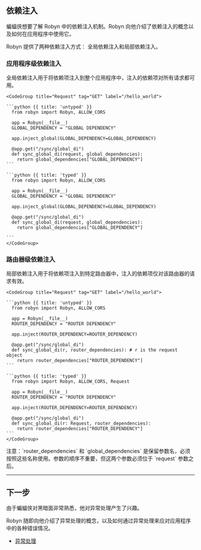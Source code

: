 
## 依赖注入

蝙蝠侠想要了解 Robyn 中的依赖注入机制。Robyn 向他介绍了依赖注入的概念以及如何在应用程序中使用它。

Robyn 提供了两种依赖注入方式：
全局依赖注入和局部依赖注入。

### 应用程序级依赖注入

<Row>
<Col>
全局依赖注入用于将依赖项注入到整个应用程序中，注入的依赖项对所有请求都可用。
</Col>
  <Col>

    <CodeGroup title="Request" tag="GET" label="/hello_world">

    ```python {{ title: 'untyped' }}
      from robyn import Robyn, ALLOW_CORS

      app = Robyn(__file__)
      GLOBAL_DEPENDENCY = "GLOBAL DEPENDENCY"

      app.inject_global(GLOBAL_DEPENDENCY=GLOBAL_DEPENDENCY)

      @app.get("/sync/global_di")
      def sync_global_di(request, global_dependencies):
        return global_dependencies["GLOBAL_DEPENDENCY"]
    ```

    ```python {{ title: 'typed' }}
      from robyn import Robyn, ALLOW_CORS

      app = Robyn(__file__)
      GLOBAL_DEPENDENCY = "GLOBAL DEPENDENCY"

      app.inject_global(GLOBAL_DEPENDENCY=GLOBAL_DEPENDENCY)

      @app.get("/sync/global_di")
      def sync_global_di(request, global_dependencies):
        return global_dependencies["GLOBAL_DEPENDENCY"]

    ```
    </CodeGroup>

  </Col>
</Row>

### 路由器级依赖注入

<Row>
<Col>
局部依赖注入用于将依赖项注入到特定路由器中，注入的依赖项仅对该路由器的请求有效。
</Col>
  <Col>

    <CodeGroup title="Request" tag="GET" label="/hello_world">

    ```python {{ title: 'untyped' }}
      from robyn import Robyn, ALLOW_CORS

      app = Robyn(__file__)
      ROUTER_DEPENDENCY = "ROUTER DEPENDENCY"

      app.inject(ROUTER_DEPENDENCY=ROUTER_DEPENDENCY)

      @app.get("/sync/global_di")
      def sync_global_di(r, router_dependencies): # r is the request object
        return router_dependencies["ROUTER_DEPENDENCY"]
    ```

    ```python {{ title: 'typed' }}
      from robyn import Robyn, ALLOW_CORS, Request

      app = Robyn(__file__)
      ROUTER_DEPENDENCY = "ROUTER DEPENDENCY"

      app.inject(ROUTER_DEPENDENCY=ROUTER_DEPENDENCY)

      @app.get("/sync/global_di")
      def sync_global_di(r: Request, router_dependencies):
        return router_dependencies["ROUTER_DEPENDENCY"]
    ```
    </CodeGroup>

  </Col>
</Row>

<Row>
  <Col>
    注意：`router_dependencies` 和 `global_dependencies`
    是保留参数名，必须按照这些名称使用。参数的顺序不重要，但这两个参数必须位于
    `request` 参数之后。
  </Col>
</Row>

---

## 下一步

由于蝙蝠侠对黑暗面非常熟悉，他对异常处理产生了兴趣。

Robyn 随即向他介绍了异常处理的概念，以及如何通过异常处理来应对应用程序中的各种错误情况。

- [异常处理](/documentation/zh/api_reference/exceptions)
